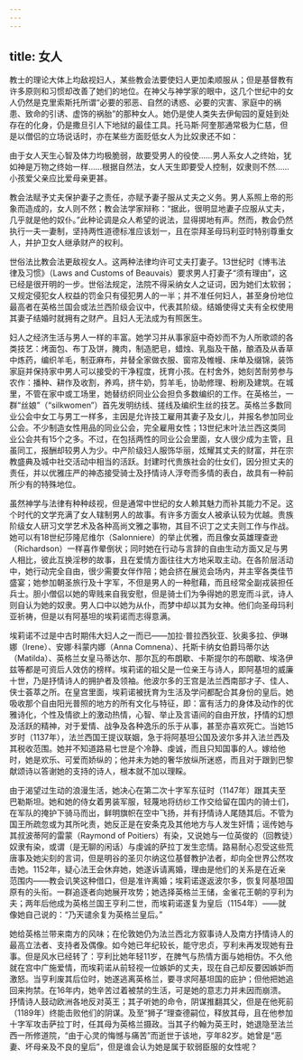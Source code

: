 ```yaml
---
---
---
```

title: 女人
---




教士的理论大体上均敌视妇人，某些教会法要使妇人更加柔顺服从；但是基督教有许多原则和习惯却改善了她们的地位。在神父与神学家的眼中，这几个世纪中的女人仍然是克里索斯托所谓“必要的邪恶、自然的诱惑、必要的灾害、家庭中的祸患、致命的引诱、虚饰的祸胎”的那种女人。她仍是使人类失去伊甸园的夏娃到处存在的化身，仍是撒旦引人下地狱的最佳工具。托马斯·阿奎那通常极为仁慈，但是以僧侣的立场说话时，亦在某些方面贬低女人为比奴隶还不如：

由于女人天生心智及体力均极脆弱，故要受男人的役使……男人系女人之终始，犹如神是万物之终始一样……根据自然法，女人天生即要受人控制，奴隶则不然……小孩爱父亲应比爱母亲更甚。



教会法赋予丈夫保护妻子之责任，亦赋予妻子服从丈夫之义务。男人系照上帝的形象而造成的，女人则不然；教会法学家辩称：“据此，很明显地妻子应服从丈夫，几乎就是他的奴仆。”此种论调是众人希望的说法，显得掷地有声。然而，教会仍然执行一夫一妻制，坚持两性道德标准应该划一，且在崇拜圣母玛利亚时特别尊重女人，并护卫女人继承财产的权利。

世俗法比教会法更敌视女人。这两种法律均许可丈夫打妻子。13世纪时《博韦法律及习惯》（Laws and Customs of Beauvais）要求男人打妻子“须有理由”，这已经是很开明的一步。世俗法规定，法院不得采纳女人之证词，因为她们太软弱；又规定侵犯女人权益的罚金只有侵犯男人的一半；并不准任何妇人，甚至身份地位最高者在英格兰国会或法兰西阶级会议中，代表其阶级。结婚使得丈夫有全权使用其妻子结婚时就拥有之财产。且妇人无法成为有照医生。

妇人之经济生活与男人一样的丰富。她学习并从事家庭中奇妙而不为人所歌颂的各类技艺：烤面包、布丁及饼，腌肉，制造肥皂，蜡烛、乳脂及干酪，酿酒及从香草中炼药，编织羊毛，制亚麻布，并替全家做衣服、窗帘及帷幔、床单及缀锦，装饰家庭并保持家中男人可以接受的干净程度，抚育小孩。在村舍外，她刻苦耐劳参与农作：播种、耕作及收割，养鸡，挤牛奶，剪羊毛，协助修理、粉刷及建筑。在城里，不管在家中或工场里，她替纺织同业公会担负多数编织的工作。在英格兰，一群“丝娘”（“silkwomen”）首先发明纺线、搓线及编织生丝的技艺。英格兰多数同业公会中女工与男工一样多，主因是允许技工雇用其妻子及女儿，并报名参加同业公会。不少制造女性用品的同业公会，完全雇用女性；13世纪末叶法兰西这类同业公会共有15个之多。不过，在包括两性的同业公会里面，女人很少成为主管，且虽同工，报酬却较男人为少。中产阶级妇人服饰华丽，炫耀其丈夫的财富，并在宗教盛典及城中社交活动中相当的活跃。封建时代贵族社会的仕女们，因分担丈夫的责任，并以优雅庄严的神态接受骑士及抒情诗人浮夸而多情的表白，故具有一种前所少有的特殊地位。

虽然神学与法律有种种歧视，但是通常中世纪的女人赖其魅力而补其能力不足。这个时代的文学充满了女人辖制男人的故事。有许多方面女人被承认较为优越。贵族阶级女人研习文学艺术及各种高尚文雅之事物，其目不识丁之丈夫则工作与作战。她可以有18世纪莎隆尼维尔（Salonniere）的举止优雅，而且像女英雄理查逊（Richardson）一样喜作晕倒状；同时她在行动与言辞的自由生动方面又足与男人相比，彼此互换淫秽的故事，且在爱情方面往往大方地采取主动。在各阶层活动中，她行动完全自由，很少需要女伴作陪；她会挤在展览会场内，并主宰各类佳节盛宴；她参加朝圣旅行及十字军，不但是男人的一种慰藉，而且经常全副戎装担任兵士。胆小僧侣以她的卑贱来自我安慰，但是骑士们为争得她的恩宠而斗武，诗人则自认为她的奴隶。男人口中以她为从仆，而梦中却以其为女神。他们向圣母玛利亚祈祷，但是以有阿基坦的埃莉诺而志得意满。

埃莉诺不过是中古时期伟大妇人之一而已——加拉·普拉西狄亚、狄奥多拉、伊琳娜（Irene）、安娜·科蒙内娜（Anna Comnena）、托斯卡纳女伯爵玛蒂尔达（Matilda）、英格兰女皇马蒂达尔、那尔瓦的布朗歇、卡斯提尔的布朗歇、埃洛伊兹等都是可资后人效仿的榜样。埃莉诺的祖父是一位亲王与诗人，即阿基坦的威廉十世，乃是抒情诗人的拥护者及领袖。他波尔多的王宫是法兰西南部才子、佳人、侠士荟萃之所。在皇宫里面，埃莉诺被抚育为生活及学问都配合其身份的皇后。她吸收那个自由阳光普照的地方的所有文化与特征，即：富有活力的身体及动作的优雅诗化，个性及情欲上的激动热情，心智、举止及言语间的自由开放，抒情的幻想及活跃的精神，对于爱情、战争及各种逸乐的乐于从事，甚至亦喜欢死亡。当她15岁时（1137年），法兰西国王提议联姻，急于将阿基坦公国及波尔多并入法兰西及其税收范围。她并不知道路易七世是个冷静、虔诚，而且只知国事的人。嫁给他时，她是欢乐、可爱而娇纵的；他并未为她的奢华放纵所迷惑，而且对于跟到巴黎献颂诗以答谢她的支持的诗人，根本就不加以理睬。

由于渴望过生动的浪漫生活，她决心在第二次十字军东征时（1147年）跟其夫至巴勒斯坦。她和她的侍女着男装军服，轻蔑地将纺纱工作交给留在国内的骑士们，在军队的掩护下骑马而出，鲜明旗帜在空中飞扬，并有抒情诗人尾随其后。不管为国王所疏忽或为其所叱责，她反正是在安条克及其他地方与人发生奸情；谣传她与其叔波蒂阿的雷蒙（Raymond of Poitiers）有染，又说她与一位英俊的（回教徒）奴隶有染，或谓（是无聊的闲话）与虔诚的萨拉丁发生恋情。路易耐心忍受这些荒唐事及她尖刻的言词，但是明谷的圣贝尔纳这位基督教护法者，却向全世界公然攻击她。1152年，疑心法王会休弃她，她遂诉请离婚，理由是他们的关系是在近亲范围内——教会讥笑这种借口，但是准许离婚；埃莉诺遂返波尔多，恢复阿基坦国原有的头衔。一群追逐者向她展开攻势；她选择英格兰王储，金雀花王朝的亨利为夫；两年后他成为英格兰国王亨利二世，而埃莉诺遂复为皇后（1154年）——就像她自己说的：“乃天谴余复为英格兰皇后。”

她给英格兰带来南方的风味；在伦敦她仍为法兰西北方叙事诗人及南方抒情诗人的最高立法者、支持者及偶像。如今她已年纪较长，能守忠贞，亨利未再发现她有丑事。但是风水已经转了：亨利比她年轻11岁，在脾气与热情方面与她相仿。不久他就在宫中广施爱情，而埃莉诺从前轻视一位嫉妒的丈夫，现在自己却反要因嫉妒而激怒。当亨利废其后位时，她遂逃离英格兰，要寻求阿基坦国的庇护；但他把她追回来拘禁。在16年内，她辛苦过着被禁的生活，可是她的意志力并未因而崩溃。抒情诗人鼓动欧洲各地反对英王；其子听她的命令，阴谋推翻其父，但是在他死前（1189年）终能击败他们的阴谋。及至“狮子”理查德嗣位，释放其母，且在他参加十字军攻击萨拉丁时，任其母为英格兰摄政。当其子约翰为英王时，她退隐至法兰西一所修道院，“由于心灵的悔憾与痛苦”而逝世于该地，亨年82岁。她曾是“恶妻、坏母亲及不良的皇后”，但是谁会认为她是属于软弱臣服的女性呢？